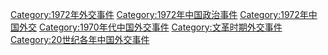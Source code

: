 [[Category:1972年外交事件|Category:1972年外交事件]]
[[Category:1972年中国政治事件|Category:1972年中国政治事件]]
[[Category:1972年中国外交|Category:1972年中国外交]]
[[Category:1970年代中国外交事件|Category:1970年代中国外交事件]]
[[Category:文革时期外交事件|Category:文革时期外交事件]]
[[Category:20世纪各年中国外交事件|Category:20世纪各年中国外交事件]]
